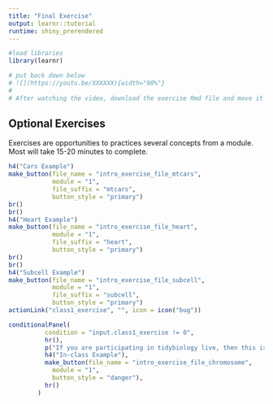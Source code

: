 ```yaml
---
title: "Final Exercise"
output: learnr::tutorial
runtime: shiny_prerendered
---
```

```r
#load libraries
library(learnr)

# put back down below
# ![](https://youtu.be/XXXXXX){width="90%"}  
#   
# After watching the video, download the exercise Rmd file and move it to your project directory. Open it and follow the instructions. In this video, the exercise tasks will be described for you to carry out.
```

## Optional Exercises

Exercises are opportunities to practices several concepts from a module. Most will take 15-20 minutes to complete.  
  
```r
h4("Cars Example")
make_button(file_name = "intro_exercise_file_mtcars", 
            module = "1", 
            file_suffix = "mtcars",
            button_style = "primary")
br()
br()
h4("Heart Example")
make_button(file_name = "intro_exercise_file_heart", 
            module = "1", 
            file_suffix = "heart",
            button_style = "primary")
br()
br()
h4("Subcell Example")
make_button(file_name = "intro_exercise_file_subcell", 
            module = "1", 
            file_suffix = "subcell",
            button_style = "primary")
actionLink("class1_exercise", "", icon = icon("bug"))

conditionalPanel(
          condition = "input.class1_exercise != 0",
          hr(),
          p("If you are participating in tidybiology live, then this is the file we will use in class. If you are not in a synchronous class, then feel free to use this additional file for practice."), 
          h4("In-class Example"),
          make_button(file_name = "intro_exercise_file_chromosome",
            module = "1",
            button_style = "danger"), 
          hr()
        )
```




